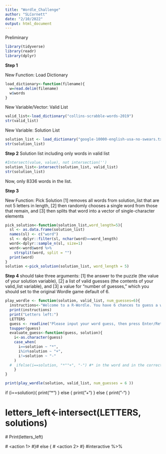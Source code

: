 ```yaml
---
title: "Wordle_Challenge"
author: "SLCornett"
date: "2/10/2022"
output: html_document
---
```

Preliminary
```r
library(tidyverse)
library(readr)
library(dplyr)
```
**Step 1**

New Function: Load Dictionary
```r
load_dictionary<-function(filename){
  w=read.delim(filename)
  w$words
} 
```
New Variable/Vector: Valid List
```r
valid_list<-load_dictionary("collins-scrabble-words-2019")
str(valid_list)
```
New Variable: Solution List
```r
solution_list <- load_dictionary("google-10000-english-usa-no-swears.txt")
str(solution_list)
```
**Step 2**
Solution list including only words in valid list
```r
#Intersect(value, value), not intersection('')
solution_list<-intersect(solution_list, valid_list)
str(solution_list) 
```
Now, only 8336 words in the list. 

**Step 3**

New Function: Pick Solution
[1] removes all words from solution_list that are not 5 letters in length, 
[2] then randomly chooses a single word from those that remain, and 
[3] then splits that word into a vector of single-character elements
```r
pick_solution<-function(solution_list,word_length=5){
  sl <- as.data.frame(solution_list)
  names(sl) <- c("word")
  sl <- dplyr::filter(sl, nchar(word)==word_length)
  word<-dplyr::sample_n(sl, size=1)
  word<-word$word %>%
    strsplit(word, split = "")
  print(word)
}
solution <-pick_solution(solution_list, word_length = 5)
```

**Step 4**
should take three arguments: [1] the answer to the puzzle (the value of your solution variable), [2] a list of valid guesses (the contents of your valid_list variable), and [3] a value for “number of guesses,” which you should set to the original Wordle game default of 6.
```r
play_wordle <- function(solution, valid_list, num_guesses=6){
  instructions<-"Welcome to a R-Wordle. You have 6 chances to guess a word with 5 Letters. Try not to get killed along the way. Best of luck!"
  print(instructions)
  print("Letters left:") 
  LETTERS
  guess <- readline("Please input your word guess, then press Enter/Return to submit your guess:")
  toupper(guess)
  evaluate_guess<-function(guess, solution){
    i<-as.character(guess)
    case_when(
      i==solution ~ "*",
      i%in%solution ~ "+",
      i!=solution ~ "-"
    )
  #  ifelse(i==solution, "*""+", "-") #* in the word and in the correct position, + in the word but in the wrong position,  -  not in the word.
    }
}

print(play_wordle(solution, valid_list, num_guesses = 6 ))
```
if (i==solution){
      print("*")
      } else {
        print("+")
      } else {
          print("-")
        }

#  letters_left<-intersect(LETTERS, solutions)
 # Print(letters_left)
  
  #  <action 1>
#}# else {
 # <action 2>
#}
  #interactive %>%
